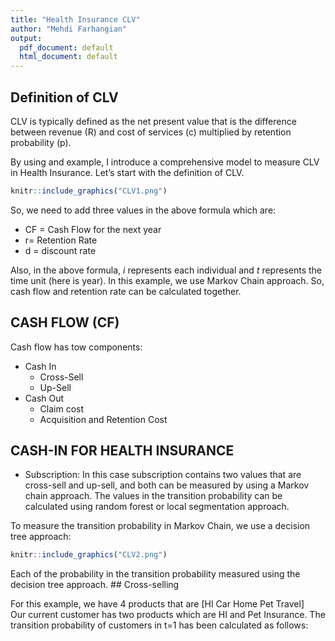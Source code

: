 ```yaml
---
title: "Health Insurance CLV"
author: "Mehdi Farhangian"
output:
  pdf_document: default
  html_document: default
---
```


## Definition of CLV 

CLV is typically defined as the net present value that is the difference between revenue (R) and cost of services (c) multiplied by retention probability (p). 

By using and example, I introduce a comprehensive model to measure CLV in Health Insurance. Let's start with the definition of CLV. 


```r
knitr::include_graphics("CLV1.png")
```

So, we need to add three values in the above formula which are: 

* CF = Cash Flow for the next year 
* r= Retention Rate 
* d = discount rate 

Also, in the above formula, $i$ represents each individual and $t$ represents the time unit (here is year). In this example, we use Markov Chain approach. So, cash flow and retention rate can be calculated together. 

## CASH FLOW (CF) 

Cash flow has tow components:

* Cash In 
  * Cross-Sell
  * Up-Sell
* Cash Out
  * Claim cost
  * Acquisition and Retention Cost
  
## CASH-IN FOR HEALTH INSURANCE 

* Subscription: In this case subscription contains two values that are cross-sell and up-sell, and both can be measured by using a Markov chain approach. The values in the transition probability can be calculated using random forest or local segmentation approach. 

To measure the transition probability in Markov Chain, we use a decision tree approach:



```r
knitr::include_graphics("CLV2.png")
```

Each of the probability in the transition probability measured using the decision tree approach. 
## Cross-selling 

For this example, we have 4 products that are [HI Car Home Pet Travel]  
Our current customer has two products which are HI and Pet Insurance. The transition probability of customers in t=1 has been calculated as follows: 




